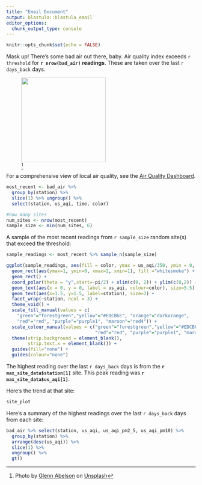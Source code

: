 ```yaml
---
title: "Email Document"
output: blastula::blastula_email
editor_options: 
  chunk_output_type: console
---
```


```r
knitr::opts_chunk$set(echo = FALSE)

```

Mask up! There's some bad air out there, baby.  Air quality index exceeds `r threshold` for **`r nrow(bad_air)` readings**.  These are taken over the last `r days_back` days. 

![[^1]](hazy.jpeg){width="225"}

[^1]: Photo by <a href="https://unsplash.com/@glenna1984">Glenn Abelson</a> on <a href="https://unsplash.com/photos/Hwz4MZjzxTM">Unsplash</a>
  

For a comprehensive view of local air quality, see the [Air Quality Dashboard](https://colorado.posit.co/rsc/aqi_dashboard/).



```r
most_recent <- bad_air %>% 
  group_by(station) %>% 
  slice(1) %>% ungroup() %>% 
  select(station, us_aqi, time, color)

#how many sites
num_sites <- nrow(most_recent)
sample_size <- min(num_sites, 6)
```

A sample of the most recent readings from `r sample_size` random site(s) that exceed the threshold:  

```r
sample_readings <- most_recent %>% sample_n(sample_size)

ggplot(sample_readings, aes(fill = color, ymax = us_aqi/350, ymin = 0, xmax = 2, xmin = 1)) +
  geom_rect(aes(ymax=1, ymin=0, xmax=2, xmin=1), fill ="whitesmoke") +
  geom_rect() + 
  coord_polar(theta = "y",start=-pi/2) + xlim(c(0, 2)) + ylim(c(0,2)) +
  geom_text(aes(x = 0, y = 0, label = us_aqi, colour=color), size=5.5) +
  geom_text(aes(x=1.5, y=1.5, label=station), size=3) + 
  facet_wrap(~station, ncol = 3) +
  theme_void() +
  scale_fill_manual(values = c(
    "green"="forestgreen","yellow"="#EDCB6E", "orange"="darkorange", 
    "red"="red", "purple"="purple1", "maroon"="red4")) +
  scale_colour_manual(values = c("green"="forestgreen","yellow"="#EDCB6E", "orange"="darkorange", 
                                 "red"="red", "purple"="purple1", "maroon"="red4")) +
  theme(strip.background = element_blank(),
        strip.text.x = element_blank()) +
  guides(fill="none") +
  guides(colour="none")
```
  
The highest reading over the last `r days_back` days is from the **`r max_site_data$station[1]`** site. This peak reading was **`r max_site_data$us_aqi[1]`**.   

Here's the trend at that site:  

```r
site_plot
```


Here's a summary of the highest readings over the last `r days_back` days from each site:

```r

bad_air %>% select(station, us_aqi, us_aqi_pm2_5, us_aqi_pm10) %>% 
  group_by(station) %>% 
  arrange(desc(us_aqi)) %>% 
  slice(1) %>% 
  ungroup() %>%
  gt() 

```


